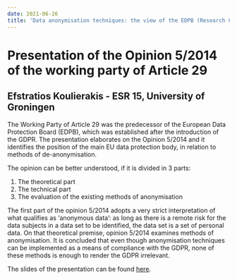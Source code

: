 ---
date: 2021-06-26
title: 'Data anonymisation techniques: the view of the EDPB (Research Colloquium presentation by Efstratios Koulierakis)'
---

# Presentation of the Opinion 5/2014 of the working party of Article 29
## Efstratios Koulierakis - ESR 15, University of Groningen

The Working Party of Article 29 was the predecessor of the European Data Protection Board (EDPB), which was established after the introduction of the GDPR. The presentation elaborates on the Opinion 5/2014 and it identifies the position of the main EU data protection body, in relation to methods of de-anonymisation.

The opinion can be better understood, if it is divided in 3 parts:

1. The theoretical part
1. The technical part
1. The evaluation of the existing methods of anonymisation

The first part of the opinion 5/2014 adopts a very strict interpretation of what qualifies as ‘anonymous data’: as long as there is a remote risk for the data subjects in a data set to be identified, the data set is a set of personal data. On that theoretical premise, opinion 5/2014 examines methods of anonymisation. It is concluded that even though anonymisation techniques can be implemented as a means of compliance with the GDPR, none of these methods is enough to render the GDPR irrelevant.

The slides of the presentation can be found [here](/downloads/koulierakis_colloquium_slides.pptx).
